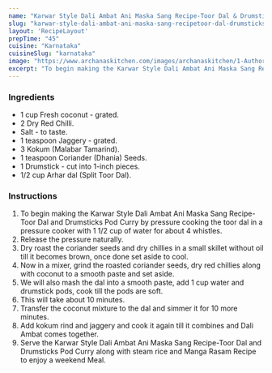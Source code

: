 ---
name: "Karwar Style Dali Ambat Ani Maska Sang Recipe-Toor Dal & Drumsticks Pod Curry"
slug: "karwar-style-dali-ambat-ani-maska-sang-recipetoor-dal-drumsticks-pod-curry"
layout: 'RecipeLayout'
prepTime: "45"
cuisine: "Karnataka"
cuisineSlug: "karnataka"
image: "https://www.archanaskitchen.com/images/archanaskitchen/1-Author/sibyl_sunitha/Karwar_Style_Dali_Ambat_Ani_Maska_Sang_Recipe_Toor_Dal_and_Drumsticks_Pod_Curry_Recipe.jpg"
excerpt: "To begin making the Karwar Style Dali Ambat Ani Maska Sang Recipe-Toor Dal and Drumsticks Pod Curry by pressure cooking the toor dal in a pressure cooker with 1 12 cup of water for about 4 whistles"
---

### Ingredients

- 1 cup Fresh coconut - grated.
- 2 Dry Red Chilli.
- Salt - to taste.
- 1 teaspoon Jaggery - grated.
- 3 Kokum (Malabar Tamarind).
- 1 teaspoon Coriander (Dhania) Seeds.
- 1 Drumstick - cut into 1-inch pieces.
- 1/2 cup Arhar dal (Split Toor Dal).

### Instructions

1. To begin making the Karwar Style Dali Ambat Ani Maska Sang Recipe-Toor Dal and Drumsticks Pod Curry by pressure cooking the toor dal in a pressure cooker with 1 1/2 cup of water for about 4 whistles.
1. Release the pressure naturally.
1. Dry roast the coriander seeds and dry chillies in a small skillet without oil till it becomes brown, once done set aside to cool.
1. Now in a mixer, grind the roasted coriander seeds, dry red chillies along with coconut to a smooth paste and set aside.
1. We will also mash the dal into a smooth paste, add 1 cup water and drumstick pods, cook till the pods are soft.
1. This will take about 10 minutes.
1. Transfer the coconut mixture to the dal and simmer it for 10 more minutes.
1. Add kokum rind and jaggery and cook it again till it combines and Dali Ambat comes together.
1. Serve the Karwar Style Dali Ambat Ani Maska Sang Recipe-Toor Dal and Drumsticks Pod Curry along with steam rice and Manga Rasam Recipe to enjoy a weekend Meal.
